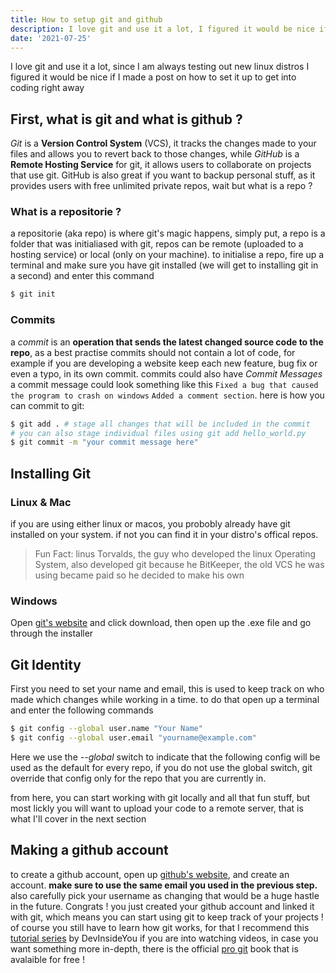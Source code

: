 ```yaml
---
title: How to setup git and github
description: I love git and use it a lot, I figured it would be nice if I made a tutorial for all of you out there who are still struggling with git and how to get into it
date: '2021-07-25'
---
```


I love git and use it a lot, since I am always testing out new linux distros I figured it would be nice if I made a post on how to set it up to get into coding right away

## First, what is git and what is github ?
_Git_ is a **Version Control System** (VCS), it tracks the changes made to your files and allows you to revert back to those changes, while _GitHub_ is a **Remote Hosting Service** for git, it allows users to collaborate on projects that use git. GitHub is also great if you want to backup personal stuff, as it provides users with free unlimited private repos, wait but what is a repo ?
### What is a repositorie ?
a repositorie (aka repo) is where git's magic happens, simply put, a repo is a folder that was initialiased with git, repos can be remote (uploaded to a hosting service) or local (only on your machine).
to initialise a repo, fire up a terminal and make sure you have git installed (we will get to installing git in a second) and enter this command
```bash
$ git init
```
### Commits
a _commit_ is an **operation that sends the latest changed source code to the repo**, as a best practise commits should not contain a lot of code, for example if you are developing a website keep each new feature, bug fix or even a typo, in its own commit. commits could also have _Commit Messages_ a commit message could look something like this `Fixed a bug that caused the program to crash on windows` `Added a comment section`.
here is how you can commit to git:
```bash
$ git add . # stage all changes that will be included in the commit
# you can also stage individual files using git add hello_world.py
$ git commit -m "your commit message here"
```

## Installing Git
### Linux & Mac
if you are using either linux or macos, you probobly already have git installed on your system. if not you can find it in your distro's offical repos.
> Fun Fact: linus Torvalds, the guy who developed the linux Operating System, also developed git because he BitKeeper, the old VCS he was using became paid so he decided to make his own

### Windows
Open [git's website](https://git-scm.com/downloads) and click download, then open up the .exe file and go through the installer

## Git Identity
First you need to set your name and email, this is used to keep track on who made which changes while working in a time. to do that open up a terminal and enter the following commands
```bash
$ git config --global user.name "Your Name"
$ git config --global user.email "yourname@example.com"
```
Here we use the _--global_ switch to indicate that the following config will be used as the default for every repo, if you do not use the global switch, git override that config only for the repo that you are currently in.

from here, you can start working with git locally and all that fun stuff, but most lickly you will want to upload your code to a remote server, that is what I'll cover in the next section
## Making a github account
to create a github account, open up [github's website](https://github.com), and create an account. **make sure to use the same email you used in the previous step.** also carefully pick your username as changing that would be a huge hastle in the future.
Congrats ! you just created your github account and linked it with git, which means you can start using git to keep track of your projects ! of course you still have to learn how git works, for that I recommend this [tutorial series](https://www.youtube.com/watch?v=sH4fr8eQHaE&list=PLJGDHERh23x_4MDp0m4Arswm5VErr3tbl) by DevInsideYou if you are into watching videos, in case you want something more in-depth, there is the official [pro git](https://git-scm.com/book/en/v2) book that is avalaible for free !
